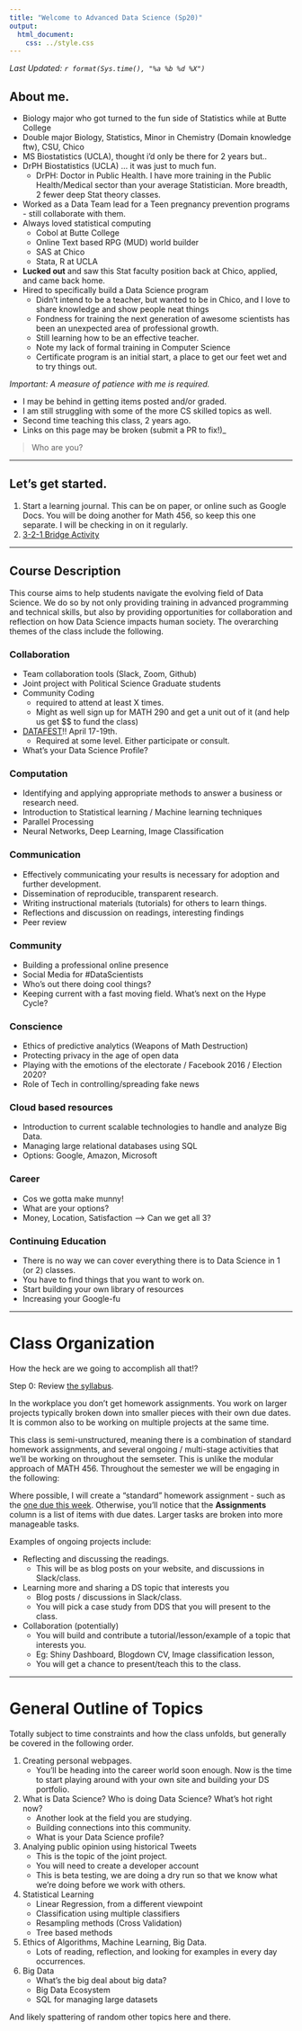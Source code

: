 ```yaml
---
title: "Welcome to Advanced Data Science (Sp20)"
output:
  html_document:
    css: ../style.css
---
```


_Last Updated: `r format(Sys.time(), "%a %b %d %X")` _

## About me. 

* Biology major who got turned to the fun side of Statistics while at Butte College
* Double major Biology, Statistics, Minor in Chemistry (Domain knowledge ftw), CSU, Chico
* MS Biostatistics (UCLA), thought i'd only be there for 2 years but..
* DrPH Biostatistics (UCLA) ... it was just to much fun. 
    - DrPH: Doctor in Public Health. I have more training in the Public Health/Medical sector than your average Statistician. More breadth, 2 fewer deep Stat theory classes. 
* Worked as a Data Team lead for a Teen pregnancy prevention programs - still collaborate with them. 
* Always loved statistical computing
    - Cobol at Butte College
    - Online Text based RPG (MUD) world builder
    - SAS at Chico
    - Stata, R at UCLA
* **Lucked out** and saw this Stat faculty position back at Chico, applied, and came back home. 
* Hired to specifically build a Data Science program
    - Didn't intend to be a teacher, but wanted to be in Chico, and I love to share knowledge and show people neat things
    - Fondness for training the next generation of awesome scientists has been an unexpected area of professional growth. 
    - Still learning how to be an effective teacher. 
    - Note my lack of formal training in Computer Science
    - Certificate program is an initial start, a place to get our feet wet and to try things out. 
    

_Important: A measure of patience with me is required._

* I may be behind in getting items posted and/or graded.   
* I am still struggling with some of the more CS skilled topics as well.  
* Second time teaching this class, 2 years ago.  
* Links on this page may be broken (submit a PR to fix!)_


> Who are you? 

--- 

## Let's get started. 

1. Start a learning journal. This can be on paper, or online such as Google Docs. You will be doing another for Math 456, so keep this one separate. I will be checking in on it regularly. 
2. [3-2-1 Bridge Activity](https://norcalbiostat.github.io/MATH315/lecture/321_Bridge.html)

---

## Course Description

This course aims to help students navigate the evolving field of Data Science. We do so by not only providing training in advanced programming and technical skills, but also by providing opportunities for collaboration and reflection on how Data Science impacts human society. The overarching themes of the class include the following. 


### Collaboration
* Team collaboration tools (Slack, Zoom, Github)
* Joint project with Political Science Graduate students
* Community Coding 
    - required to attend at least X times. 
    - Might as well sign up for MATH 290 and get a unit out of it (and help us get $$ to fund the class)
* [DATAFEST](chicodatafest.netlify.com)!! April 17-19th. 
    - Required at some level. Either participate or consult. 
* What's your Data Science Profile?

### Computation 
* Identifying and applying appropriate methods to answer a business or research need. 
* Introduction to Statistical learning / Machine learning techniques
* Parallel Processing
* Neural Networks, Deep Learning, Image Classification

### Communication 
* Effectively communicating your results is necessary for adoption and further development. 
* Dissemination of reproducible, transparent research.
* Writing instructional materials (tutorials) for others to learn things.  
* Reflections and discussion on readings, interesting findings
* Peer review

### Community 
* Building a professional online presence
* Social Media for #DataScientists 
* Who's out there doing cool things? 
* Keeping current with a fast moving field. What's next on the Hype Cycle?

### Conscience 
* Ethics of predictive analytics (Weapons of Math Destruction)
* Protecting privacy in the age of open data
* Playing with the emotions of the electorate / Facebook 2016 / Election 2020?
* Role of Tech in controlling/spreading fake news

### Cloud based resources 
* Introduction to current scalable technologies to handle and analyze Big Data.
* Managing large relational databases using SQL
* Options: Google, Amazon, Microsoft

### Career
* Cos we gotta make munny!
* What are your options? 
* Money, Location, Satisfaction --> Can we get all 3? 

### Continuing Education
* There is no way we can cover everything there is to Data Science in 1 (or 2) classes. 
* You have to find things that you want to work on. 
* Start building your own library of resources
* Increasing your Google-fu

---

# Class Organization

How the heck are we going to accomplish all that!?

Step 0: Review [the syllabus](../syllabus_485_s20.html). 

In the workplace you don't get homework assignments. You work on larger projects typically broken down into smaller pieces with their own due dates. It is common also to be working on multiple projects at the same time. 

This class is semi-unstructured, meaning there is a combination of standard homework assignments, and several ongoing / multi-stage activities that we'll be working on throughout the semseter.  This is unlike the modular approach of MATH 456. Throughout the semester we will be engaging in the following: 

Where possible, I will create a "standard" homework assignment - such as the [one due this week](hw/hw00-getting-started.html). Otherwise, you'll notice that the **Assignments** column is a list of items with due dates. Larger tasks are broken into more manageable tasks. 

Examples of ongoing projects include: 

* Reflecting and discussing the readings.
    - This will be as blog posts on your website, and discussions in Slack/class. 
* Learning more and sharing a DS topic that interests you
    - Blog posts / discussions in Slack/class.
    - You will pick a case study from DDS that you will present to the class. 
* Collaboration (potentially)
    - You will build and contribute a tutorial/lesson/example of a topic that interests you. 
    - Eg: Shiny Dashboard, Blogdown CV, Image classification lesson, 
    - You will get a chance to present/teach this to the class. 

---

# General Outline of Topics
Totally subject to time constraints and how the class unfolds, but generally be covered in the following order. 

1. Creating personal webpages. 
    - You'll be heading into the career world soon enough. Now is the time to start playing around with your own site and building your DS portfolio. 

2. What is Data Science? Who is doing Data Science? What's hot right now? 
    - Another look at the field you are studying. 
    - Building connections into this community. 
    - What is your Data Science profile? 
    
3. Analying public opinion using historical Tweets
    - This is the topic of the joint project. 
    - You will need to create a developer account
    - This is beta testing, we are doing a dry run so that we know what we're doing before we work with others. 

4. Statistical Learning
    - Linear Regression, from a different viewpoint
    - Classification using multiple classifiers
    - Resampling methods (Cross Validation)
    - Tree based methods

5. Ethics of Algorithms, Machine Learning, Big Data. 
    - Lots of reading, reflection, and looking for examples in every day occurrences. 
    
6. Big Data
    - What's the big deal about big data? 
    - Big Data Ecosystem
    - SQL for managing large datasets


And likely spattering of random other topics here and there. 
